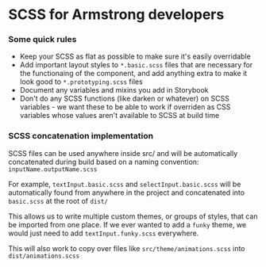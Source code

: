 
<Meta title="Armstrong Development/Internal SCSS" />

# SCSS for Armstrong developers

### Some quick rules

- Keep your SCSS as flat as possible to make sure it's easily overridable
- Add important layout styles to `*.basic.scss` files that are necessary for the functionaing of the component, and add anything extra to make it look good to `*.prototyping.scss` files
- Document any variables and mixins you add in Storybook
- Don't do any SCSS functions (like darken or whatever) on SCSS variables - we want these to be able to work if overriden as CSS variables whose values aren't available to SCSS at build time

### SCSS concatenation implementation

SCSS files can be used anywhere inside src/ and will be automatically concatenated during build based on a naming convention: `inputName.outputName.scss`

For example, `textInput.basic.scss` and `selectInput.basic.scss` will be automatically found from anywhere in the project and concatenated into `basic.scss` at the root of `dist/`

This allows us to write multiple custom themes, or groups of styles, that can be imported from one place. If we ever wanted to add a `funky` theme, we would just need to add `textInput.funky.scss` everywhere.

This will also work to copy over files like `src/theme/animations.scss` into `dist/animations.scss`
